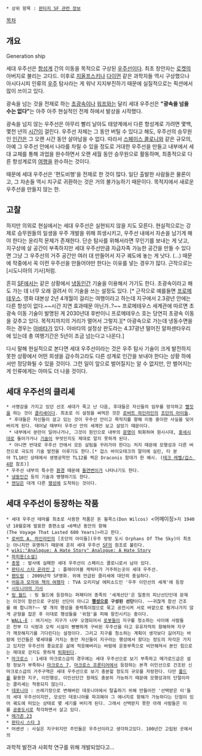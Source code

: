  * 상위 항목 : [[판타지 SF 관련 정보]]

[[목차]]

== 개요 ==
Generation ship

세대 우주선은 [[항성]]계 간의 이동을 목적으로 구상된 [[우주선]]이다. 최초 창안자는 [[로켓]]의 아버지로 불리는 고다드. 이후로 [[치올프스키]]나 [[다이먼]] 같은 과학자들 역시 구상했으나 아시다시피 인류의 [[우주]] 탐사라는 게 워낙 지지부진하기 때문에 실질적으로는 픽션에서 많이 쓰이고 있다.

광속을 넘는 것을 전제로 하는 [[초광속]]이나 [[워프]]와는 달리 세대 우주선은 '''"광속을 넘을 수는 없다"'''는 아주 아주 현실적인 전제 하에서 발상을 시작했다.

광속을 넘지 않는 우주선은 아무리 빨리 날아도 태양계에서 다른 항성계로 가려면 몇백, 몇천 년의 [[시간]]이 걸린다. 우주선 자체는 그 동안 버틸 수 있다고 해도, 우주선의 승무원인 [[인간]]은 그 오랜 시간 동안 살아남을 수 없다. 따라서 [[스페이스 콜로니]]와 같은 규모의, 아예 그 우주선 안에서 나라를 차릴 수 있을 정도로 거대한 우주선을 만들고 내부에서 세대 교체를 통해 과업을 완수하면서 오랜 세월 동안 승무원으로 활동하며, 최종적으로 다른 항성계로의 [[여행]]을 완수하는 것이다.

때문에 세대 우주선은 '편도비행'을 전제로 한 것이 많다. 일단 출발한 사람들은 물론이고, 그 자손들 역시 지구로 귀환하는 것은 거의 불가능하기 때문이다. 목적지에서 새로운 우주선을 만들지 않는 한.

== 고찰 ==
하지만 의외로 현실에서는 세대 우주선은 실현되지 않을 지도 모른다. 현실적으로는 강제로 승무원들의 일생을 우주 개발을 위해 희생시키고, 우주선 내에서 자손을 남기게 해야 한다는 윤리적 문제가 존재한다. 단순 탐사를 위해서라면 무인기를 보내는 게 낫고, 지구상에 살 공간이 부족하지만 세대 우주선만큼 자급자족 가능한 공간을 만들 수 있다면 그냥 그 우주선의 거주 공간만 여러 대 만들어서 지구 궤도에 놓는 게 낫다. (...) 때문에 작중에서 꼭 이런 우주선을 만들어야만 한다는 이유를 넣는 경우가 많다. 근작으로는 [시도니아의 기사]처럼.

흔히 [[SF]]에서는 같은 상황에서 [[냉동인간]] 기술을 이용해서 가기도 한다. 초광속이라고 해도 가는 데 너무 오래 걸려서 이 기술을 쓰는 설정도 있다. [* 근작으로 예를들면 [[프로메테우스]]. 영화 대본상 2년 4개월이 걸리는 여행이라고 하는데 지구에서 2.3광년 안에는 다른 항성이 없다.~~시간 지연 효과때문 아닌가..?~~ 프로메테우스 세계관에 따르면 초광속 이동 기술이 발명된 게 2030년대 후반이니 프로메테우스 호는 당연히 초광속 이동을 갖추고 있다. 목적지까지의 거리가 멀어서 그렇지.][* 아광속으로 가는데 냉동수면을 하는 경우는 [[아바타]]가 있다. 아바타의 설정상 판도라는 4.37광년 떨어진 알파센타우리에 있는데 총 여행기간은 5년이 조금 넘는다고 나온다.]

다시 말해 현실적으로 본다면 세대 우주선이라는 것은 우주 탐사 기술이 크게 발전하지 못한 상황에서 어떤 희생을 감수하고라도 다른 성계로 인간을 보내야 한다는 상황 하에서만 정당화될 수 있을 것이다. 그런 일이 앞으로 벌어질지는 알 수 없지만, 안 벌어지는 게 인류에게는 아마도 더 나을 것이다.

== 세대 우주선의 클리셰 ==
 * 사명감을 가지고 있던 선조 세대가 죽고 난 다음, 후대들은 자신들의 임무를 망각하고 [[뻘짓]]을 하는 것이 [[클리셰]]이다. 최초로 이 설정을 써먹은 것은 [[로버트 하인라인]]의 [[조던의 아이들]].
  * 후대들은 자신들이 살고 있는 것이 우주선 안이고 목적지를 향해 이동 중이란 사실을 잊어버리게 된다. 태어날 때부터 우주선 안의 세계만 보고 살았기 때문이다.
  * 내부에서 분란이 일어나거나, 그것이 원인으로 내부의 [[문명]]이 퇴화하여 원시시대, [[중세]]시대로 돌아가거나 [[기술]]이 무엇인지도 제대로 알지 못하게 된다.
  * 아니면 반대로 우주선 안에서 모든 살림을 꾸려가야 한다는 처지 때문에 모행성과 다른 버전으로 극도의 기술 발전을 이루기도 한다.[* 겁스 바이오테크의 말미에 실린, 타 분야 TL10인 상태에서 생명공학만 TL12를 찍은 Draconis 함대가 한 예시. ([[테크 레벨/겁스 4판]] 참조)]
 * 우주선 내부의 특수한 [[환경]] 때문에 [[돌연변이]]가 나타나기도 한다.
 * [[냉동인간]] 등의 기술과 병행하기도 한다.
 * [[엔딩]]은 대개 다른 [[행성]]에 도착하는 것이다.

== 세대 우주선이 등장하는 작품 ==
 * 세대 우주선 테마를 최초로 사용한 작품은 돈 윌콕스(Don Wilcos) <어메이징>지 1940년 10월호에 발표한 중편소설 <6백년 동안의 항해(The Voyage That Lasted 600 Years)>라고 한다.
 * [[로버트 A. 하인라인]]의 [조던의 아이들](우주 방랑 도시 Orphans Of The Sky)이 최초는 아니지만 유명하기 때문에 흔히 세대 우주선 [[SF]]의 원조로 불린다.
 * [[wiki:"Analogue: A Hate Story" Analogue: A Hate Story]]
 * [[파피용(소설)]]
 * [[총몽]] : 발사에 실패한 세대 우주선이 스페이스 콜로니로서 남아 있다.
 * [[판타시 스타 온라인 2]] : 플레이어블 캐릭터가 거주하는곳이 세대 우주선.
 * [[팬도럼]] : 2009년작 SF영화. 위에 언급된 클리세에 대단히 충실하다.
 * [[어둠과 모자와 책의 여행자]] : TVA 오리지날 에피소드인 '우주 이민선의 세계'에 등장
 * [[시도니아의 기사]]
 * [[링 월드]] : 링 월드에 등장하는 퍼페티어 종족의 '세계선단'은 일종의 피난선단인데 문제는 이것이 함선으로 구성된 선단이 아니고 '''[[행성]]으로 구성된 선단'''이다. ~~귀찮게 함선 건조를 왜 합니까?~~ 몇 개의 행성을 중력특이점으로 묶고 공전시켜 서로 바깥으로 튕겨나가지 않게 균형을 잡은 후 이대로 행성들을 '위험'을 피해 항진시키는 중이다.
 * [[월-E|WALL-E]] : 여기서는 지구가 너무 오염되어서 [[로봇]]들이 지구를 청소하는 사이에 사람들은 전부 다 식량과 오락 시설이 빵빵하게 구비된 우주선을 타고 유유자적히 항해하며 지구가 깨끗해지기를 기다린다는 설정이다. 그리고 지구를 청소하는 계획이 생각보다 길어지는 바람에 인간들은 몇세대를 거치는 동안 자신들이 지구라는 행성에서 왔다는 정도의 자각은 가지고 있지만 우주선의 풍요로운 삶에 적응해버리는 바람에 운동부족으로 비만해져서 본인 힘으로는 제대로 걷지도 못하게 [[퇴화]]된다.
 * [[마크로스]] : 1세대 마크로스급의 경우에는 세대 우주선으로 보기 부족하고 메가로드급은 설정 정보가 부족하나 [[마크로스 7]], [[마크로스 프론티어]]에서 등장하는 본격 이민선으로 건조된 신마크로스급의 거주구역은 세대 우주선으로 보기 충분할 정도의 규모를 자랑한다. 다만 [[폴드]]를 활용한 지구, 이민행성, 이민선단간 왕래도 충분히 가능하기 때문에 모행성과의 단절이라는 클리셰는 적용되지 않는다.
 * [[데포니아]] : 쓰레기장으로 변해버린 데포니아에서 탈출하기 위해 만들어진 '선택받은 이'들의 세대 우주선이지만, 모성인 데포니아를 파괴해야 그 에너지로 항해가 가능하다는 단점이 있어 궤도에 떠있는 상태로 몇 세기를 버티게 된다. 그래서 선택받지 못한 아래 사람들은 이를 [[공중도시]]로 착각하면서 살고 있다.
 * [[메가존 23]]
 * [[판타시 스타 3]]
 * 어센션 : 사실은 지구위지만 주민들은 우주선이라고 생각하고있다. 100년간 고립된 곳에서의 
과학적 발전과 사회학 연구를 위해 개발되었다고...
